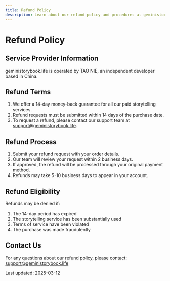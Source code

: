 ```yaml
---
title: Refund Policy
description: Learn about our refund policy and procedures at geministorybook.life.
---
```


# Refund Policy

## Service Provider Information
geministorybook.life is operated by TAO NIE, an independent developer based in China.

## Refund Terms

1. We offer a 14-day money-back guarantee for all our paid storytelling services.
2. Refund requests must be submitted within 14 days of the purchase date.
3. To request a refund, please contact our support team at support@geministorybook.life.

## Refund Process

1. Submit your refund request with your order details.
2. Our team will review your request within 2 business days.
3. If approved, the refund will be processed through your original payment method.
4. Refunds may take 5-10 business days to appear in your account.

## Refund Eligibility

Refunds may be denied if:
1. The 14-day period has expired
2. The storytelling service has been substantially used
3. Terms of service have been violated
4. The purchase was made fraudulently

## Contact Us

For any questions about our refund policy, please contact:
support@geministorybook.life

Last updated: 2025-03-12
